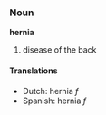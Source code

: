===Noun===
'''hernia'''

# disease of the back

====Translations====
*Dutch: hernia ''f''
*Spanish: hernia ''f''